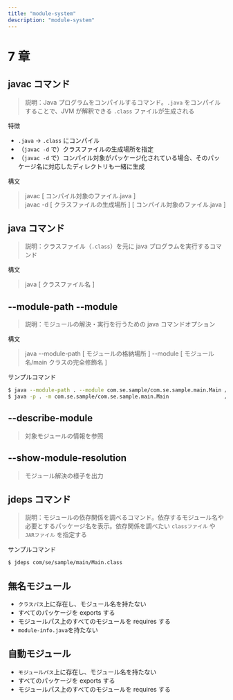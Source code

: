 ```yaml
---
title: "module-system"
description: "module-system"
---
```


# 7 章

## javac コマンド

> 説明：Java プログラムをコンパイルするコマンド。`.java` をコンパイルすることで、JVM が解釈できる `.class` ファイルが生成される

特徴

- `.java` -> `.class` にコンパイル
- （`javac -d` で）クラスファイルの生成場所を指定
- （`javac -d` で）コンパイル対象がパッケージ化されている場合、そのパッケージ名に対応したディレクトリも一緒に生成

構文

> javac [ コンパイル対象のファイル.java ] <br />
> javac -d [ クラスファイルの生成場所 ] [ コンパイル対象のファイル.java ]

## java コマンド

> 説明：クラスファイル（`.class`）を元に java プログラムを実行するコマンド

構文

> java [ クラスファイル名 ]

## --module-path --module

> 説明：モジュールの解決・実行を行うための java コマンドオプション

構文

> java --module-path [ モジュールの格納場所 ] --module [ モジュール名/main クラスの完全修飾名 ]

サンプルコマンド

```sh copy
$ java --module-path . --module com.se.sample/com.se.sample.main.Main // 基本形
$ java -p . -m com.se.sample/com.se.sample.main.Main                  // 短縮形
```

## --describe-module

> 対象モジュールの情報を参照

## --show-module-resolution

> モジュール解決の様子を出力

## jdeps コマンド

> 説明：モジュールの依存関係を調べるコマンド。依存するモジュール名や必要とするパッケージ名を表示。依存関係を調べたい `classファイル` や `JARファイル` を指定する

サンプルコマンド

```sh copy
$ jdeps com/se/sample/main/Main.class
```

## 無名モジュール

- `クラスパス`上に存在し、モジュール名を持たない
- すべてのパッケージを exports する
- モジュールパス上のすべてのモジュールを requires する
- `module-info.java`を持たない

## 自動モジュール

- `モジュールパス`上に存在し、モジュール名を持たない
- すべてのパッケージを exports する
- モジュールパス上のすべてのモジュールを requires する
